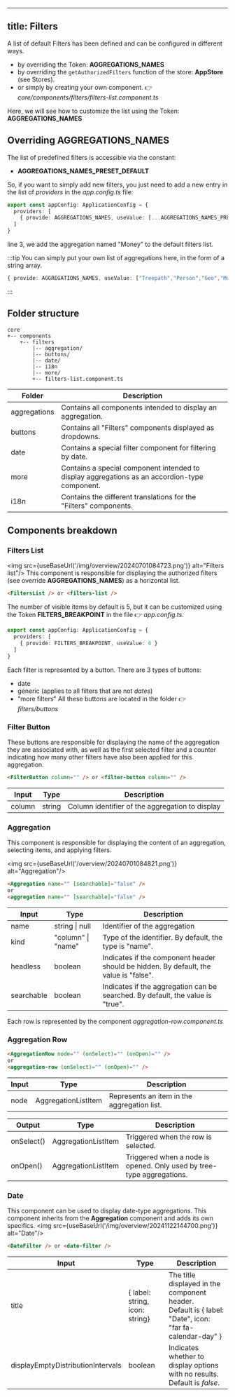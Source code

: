 
---
title: Filters
---

A list of default Filters has been defined and can be configured in different ways.

* by overriding the Token: **AGGREGATIONS_NAMES**
* by overriding the `getAuthorizedFilters` function of the store: **AppStore** (see Stores).
* or simply by creating your own component.
  👉 _core/components/filters/filters-list.component.ts_

Here, we will see how to customize the list using the Token: **AGGREGATIONS_NAMES**
## Overriding AGGREGATIONS_NAMES

The list of predefined filters is accessible via the constant:
* **AGGREGATIONS_NAMES_PRESET_DEFAULT**

So, if you want to simply add new filters, you just need to add a new entry in the list of _providers_ in the _app.config.ts_ file:

```ts title="app.config.ts"
export const appConfig: ApplicationConfig = {
  providers: [
	{ provide: AGGREGATIONS_NAMES, useValue: [...AGGREGATIONS_NAMES_PRESET_DEFAULT, "Money"] }
  ]
}
```
line 3, we add the aggregation named "Money" to the default filters list.

:::tip
You can simply put your own list of aggregations here, in the form of a string array.
```ts
{ provide: AGGREGATIONS_NAMES, useValue: ["Treepath","Person","Geo","Money"] }
```
:::

## Folder structure
```
core
+-- components
    +-- filters
        |-- aggregation/
        |-- buttons/
        |-- date/
        |-- i18n
        |-- more/
        +-- filters-list.component.ts
```

| Folder       | Description                                                                                                       |
| ------------ | ----------------------------------------------------------------------------------------------------------------- |
| aggregations | Contains all components intended to display an aggregation.                                                      |
| buttons      | Contains all "Filters" components displayed as dropdowns.                                                        |
| date         | Contains a special filter component for filtering by date.                                                       |
| more         | Contains a special component intended to display aggregations as an accordion-type component.                    |
| i18n         | Contains the different translations for the "Filters" components.                                                |

## Components breakdown
### Filters List
<img src={useBaseUrl('/img/overview/20240701084723.png')} alt="Filters list"/>
This component is responsible for displaying the authorized filters (see override **AGGREGATIONS_NAMES**) as a horizontal list.

```html
<FiltersList /> or <filters-list />
```

The number of visible items by default is 5, but it can be customized using the Token **FILTERS_BREAKPOINT** in the file 👉 _app.config.ts_.
```ts title="app.config.ts"
export const appConfig: ApplicationConfig = {
  providers: [
	{ provide: FILTERS_BREAKPOINT, useValue: 6 }
  ]
}
```

Each filter is represented by a button. There are 3 types of buttons:
* date
* generic (applies to all filters that are not _dates_)
* "more filters"
All these buttons are located in the folder 👉 _filters/buttons_

### Filter Button
These buttons are responsible for displaying the name of the aggregation they are associated with, as well as the first selected filter and a counter indicating how many other filters have also been applied for this aggregation.

```html
<FilterButton column="" /> or <filter-button column="" />
```

| Input  | Type   | Description                                      |
| ------ | ------ | ------------------------------------------------ |
| column | string | Column identifier of the aggregation to display |

### Aggregation
This component is responsible for displaying the content of an aggregation, selecting items, and applying filters.

<img src={useBaseUrl('/overview/20240701084821.png')} alt="Aggregation"/>

```html
<Aggregation name="" [searchable]="false" />
or
<aggregation name="" [searchable]="false" />
```

| Input      | Type               | Description                                                                                |
| ---------- | ------------------ | ------------------------------------------------------------------------------------------ |
| name       | string \| null     | Identifier of the aggregation                                                               |
| kind       | "column" \| "name" | Type of the identifier. By default, the type is "name".                                      |
| headless   | boolean            | Indicates if the component header should be hidden. By default, the value is "false".       |
| searchable | boolean            | Indicates if the aggregation can be searched. By default, the value is "true". |

Each row is represented by the component _aggregation-row.component.ts_

### Aggregation Row
```html
<AggregationRow node="" (onSelect)="" (onOpen)="" />
or
<aggregation-row (onSelect)="" (onOpen)="" />
```

| Input      | Type                | Description                                        |
| ---------- | ------------------- | -------------------------------------------------- |
| node       | AggregationListItem | Represents an item in the aggregation list. |

| Output     | Type                | Description                                                                                    |
| ---------- | ------------------- | ---------------------------------------------------------------------------------------------- |
| onSelect() | AggregationListItem | Triggered when the row is selected.                                                |
| onOpen()   | AggregationListItem | Triggered when a node is opened. Only used by tree-type aggregations. |

### Date
This component can be used to display date-type aggregations.
This component inherits from the **Aggregation** component and adds its own specifics.
<img src={useBaseUrl('/img/overview/20241122144700.png')} alt="Date"/>

```html
<DateFilter /> or <date-filter />
```

| Input                             | Type                           | Description                                                                                                           |
| --------------------------------- | ------------------------------ | --------------------------------------------------------------------------------------------------------------------- |
| title                             | \{ label: string, icon: string\} | The title displayed in the component header.<br/> Default is \{ label: "Date", icon: "far fa-calendar-day" } |
| displayEmptyDistributionIntervals | boolean                        | Indicates whether to display options with no results.<br/> Default is _false_.                             |
